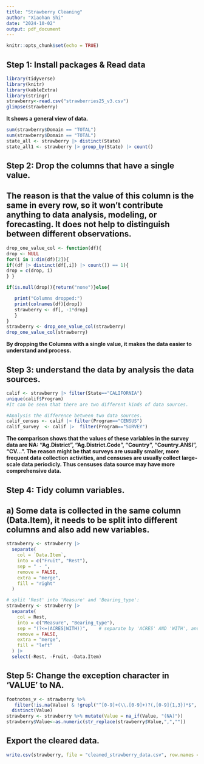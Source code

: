 ---
title: "Strawberry Cleaning"
author: "Xiaohan Shi"
date: "2024-10-02"
output: pdf_document
---

```{r setup, include=FALSE}
knitr::opts_chunk$set(echo = TRUE)
```


## Step 1: Install packages & Read data
```{r}
library(tidyverse)
library(knitr)  
library(kableExtra)
library(stringr)
strawberry<-read.csv("strawberries25_v3.csv")
glimpse(strawberry)
```
**It shows a general view of data.**

```{r}
sum(strawberry$Domain == "TOTAL")
sum(strawberry$Domain == "TOTAL")
state_all <- strawberry |> distinct(State)
state_all1 <- strawberry |> group_by(State) |> count()
```


## Step 2: Drop the columns that have a single value. 
## The reason is that the value of this column is the same in every row, so it won't contribute anything to data analysis, modeling, or forecasting. It does not help to distinguish between different observations. 
```{r}
drop_one_value_col <- function(df){
drop <- NULL
for(i in 1:dim(df)[2]){
if((df |> distinct(df[,i]) |> count()) == 1){
drop = c(drop, i)
} }

if(is.null(drop)){return("none")}else{

   print("Columns dropped:")
   print(colnames(df)[drop])
   strawberry <- df[, -1*drop]
   }
}
strawberry <- drop_one_value_col(strawberry)
drop_one_value_col(strawberry)
```
**By dropping the Columns with a single value, it makes the data easier to understand and process.**


## Step 3: understand the data by analysis the data sources.
```{r}
calif <- strawberry |> filter(State=="CALIFORNIA")
unique(calif$Program)
#It can be seen that there are two different kinds of data sources.
```
```{r}
#Analysis the difference between two data sources.
calif_census <- calif |> filter(Program=="CENSUS")
calif_survey  <- calif |>  filter(Program=="SURVEY")
```
**The comparison shows that the values of these variables in the survey data are NA: "Ag.District", "Ag.District.Code", "Country", "Country.ANSI", "CV...". The reason might be that surveys are usually smaller, more frequent data collection activities, and censuses are usually collect large-scale data periodicly. Thus censuses data source may have more comprehensive data.**


## Step 4: Tidy column variables.
## a) Some data is collected in the same column (Data.Item), it needs to be split into different columns and also add new variables.
```{r}
strawberry <- strawberry |>
  separate(
    col = `Data.Item`,           
    into = c("Fruit", "Rest"),   
    sep = " - ",                 
    remove = FALSE,              
    extra = "merge",             
    fill = "right"               
  )

# split 'Rest' into 'Measure' and 'Bearing_type': 
strawberry <- strawberry |>
  separate(
    col = Rest,
    into = c("Measure", "Bearing_type"),  
    sep = "(?<=(ACRES|WITH))",    # separate by 'ACRES' AND 'WITH', and keep 'ACRES' in following columns.
    remove = FALSE,                     
    extra = "merge",                      
    fill = "left"                         
  ) |>
  select(-Rest, -Fruit, -Data.Item) 
```


## Step 5: Change the exception character in 'VALUE' to NA.
```{r}
footnotes_v <- strawberry %>%
   filter(!is.na(Value) & !grepl("^[0-9]+(\\.[0-9]+)?(,[0-9]{1,3})*$", Value)) %>%  
  distinct(Value)
strawberry <- strawberry %>% mutate(Value = na_if(Value, "(NA)"))
strawberry$Value<-as.numeric(str_replace(strawberry$Value,",",""))
```

## Export the cleared data.
```{r}
write.csv(strawberry, file = "cleaned_strawberry_data.csv", row.names = FALSE)
```

